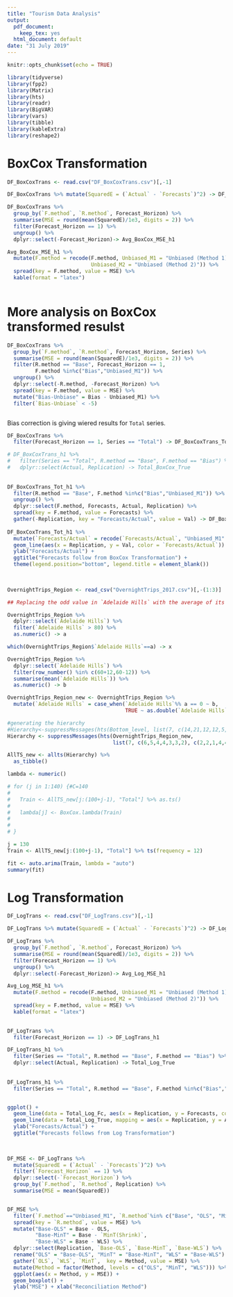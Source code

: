 ```yaml
---
title: "Tourism Data Analysis"
output:
  pdf_document: 
    keep_tex: yes
  html_document: default
date: "31 July 2019"
---
```


```r
knitr::opts_chunk$set(echo = TRUE)

library(tidyverse)
library(fpp2)
library(Matrix)
library(hts)
library(readr)
library(BigVAR)
library(vars)
library(tibble)
library(kableExtra)
library(reshape2)
```

# BoxCox Transformation

```r
DF_BoxCoxTrans <- read.csv("DF_BoxCoxTrans.csv")[,-1]

DF_BoxCoxTrans %>% mutate(SquaredE = (`Actual` - `Forecasts`)^2) -> DF_BoxCoxTrans

DF_BoxCoxTrans %>% 
  group_by(`F.method`, `R.method`, Forecast_Horizon) %>% 
  summarise(MSE = round(mean(SquaredE)/1e3, digits = 2)) %>% 
  filter(Forecast_Horizon == 1) %>% 
  ungroup() %>% 
  dplyr::select(-Forecast_Horizon)-> Avg_BoxCox_MSE_h1

Avg_BoxCox_MSE_h1 %>% 
  mutate(F.method = recode(F.method, Unbiased_M1 = "Unbiased (Method 1)", 
                           Unbiased_M2 = "Unbiased (Method 2)")) %>% 
  spread(key = F.method, value = MSE) %>% 
  kable(format = "latex")
  
```

# More analysis on BoxCox transformed resulst

```r
DF_BoxCoxTrans %>% 
  group_by(`F.method`, `R.method`, Forecast_Horizon, Series) %>% 
  summarise(MSE = round(mean(SquaredE)/1e3, digits = 2)) %>% 
  filter(R.method == "Base", Forecast_Horizon == 1, 
         F.method %in%c("Bias","Unbiased_M1")) %>% 
  ungroup() %>% 
  dplyr::select(-R.method, -Forecast_Horizon) %>% 
  spread(key = F.method, value = MSE) %>% 
  mutate("Bias-Unbiase" = Bias - Unbiased_M1) %>% 
  filter(`Bias-Unbiase` < -5)



```
Bias correction is giving wiered results for `Total` series. 

```r
DF_BoxCoxTrans %>% 
  filter(Forecast_Horizon == 1, Series == "Total") -> DF_BoxCoxTrans_Tot_h1

# DF_BoxCoxTrans_h1 %>% 
#   filter(Series == "Total", R.method == "Base", F.method == "Bias") %>% 
#   dplyr::select(Actual, Replication) -> Total_BoxCox_True
  
  
DF_BoxCoxTrans_Tot_h1 %>% 
  filter(R.method == "Base", F.method %in%c("Bias","Unbiased_M1")) %>%
  ungroup() %>% 
  dplyr::select(F.method, Forecasts, Actual, Replication) %>% 
  spread(key = F.method, value = Forecasts) %>% 
  gather(-Replication, key = "Forecasts/Actual", value = Val) -> DF_BoxCoxTrans_Tot_h1
  
DF_BoxCoxTrans_Tot_h1 %>% 
  mutate(`Forecasts/Actual` = recode(`Forecasts/Actual`, "Unbiased_M1" = "Unbiased")) %>%   ggplot() + 
  geom_line(aes(x = Replication, y = Val, color = `Forecasts/Actual`)) + 
  ylab("Forecasts/Actual") + 
  ggtitle("Forecasts follow from BoxCox Transformation") + 
  theme(legend.position="bottom", legend.title = element_blank()) 
  
  


```


```r
OvernightTrips_Region <- read_csv("OvernightTrips_2017.csv")[,-(1:3)]

## Replacing the odd value in `Adelaide Hills` with the average of its adjecent numbers ##

OvernightTrips_Region %>% 
  dplyr::select(`Adelaide Hills`) %>% 
  filter(`Adelaide Hills` > 80) %>% 
  as.numeric() -> a

which(OvernightTrips_Region$`Adelaide Hills`==a) -> x

OvernightTrips_Region %>% 
  dplyr::select(`Adelaide Hills`) %>% 
  filter(row_number() %in% c(60+12,60-12)) %>% 
  summarise(mean(`Adelaide Hills`)) %>% 
  as.numeric() -> b

OvernightTrips_Region_new <- OvernightTrips_Region %>% 
  mutate(`Adelaide Hills` = case_when(`Adelaide Hills`%% a == 0 ~ b, 
                                      TRUE ~ as.double(`Adelaide Hills`)))

#generating the hierarchy
#Hierarchy<-suppressMessages(hts(Bottom_level, list(7, c(14,21,12,12,5,5,7))))
Hierarchy <- suppressMessages(hts(OvernightTrips_Region_new, 
                                  list(7, c(6,5,4,4,3,3,2), c(2,2,1,4,4,1,3,1,3,6,7,3,4,3,2,3,3,4,2,3,1,1,1,2,2,3,4))))

AllTS_new <- allts(Hierarchy) %>%
  as_tibble()

lambda <- numeric()

# for (j in 1:140) {#C=140
#   
#   Train <- AllTS_new[j:(100+j-1), "Total"] %>% as.ts()
# 
#   lambda[j] <- BoxCox.lambda(Train)
#   
#   
# }

j = 130
Train <- AllTS_new[j:(100+j-1), "Total"] %>% ts(frequency = 12)

fit <- auto.arima(Train, lambda = "auto")
summary(fit)
```


# Log Transformation

```r
DF_LogTrans <- read.csv("DF_LogTrans.csv")[,-1]

DF_LogTrans %>% mutate(SquaredE = (`Actual` - `Forecasts`)^2) -> DF_LogTrans

DF_LogTrans %>% 
  group_by(`F.method`, `R.method`, Forecast_Horizon) %>% 
  summarise(MSE = round(mean(SquaredE)/1e3, digits = 2)) %>% 
  filter(Forecast_Horizon == 1) %>% 
  ungroup() %>% 
  dplyr::select(-Forecast_Horizon)-> Avg_Log_MSE_h1

Avg_Log_MSE_h1 %>% 
  mutate(F.method = recode(F.method, Unbiased_M1 = "Unbiased (Method 1)", 
                           Unbiased_M2 = "Unbiased (Method 2)")) %>% 
  spread(key = F.method, value = MSE) %>% 
  kable(format = "latex")
  
```


```r
DF_LogTrans %>% 
  filter(Forecast_Horizon == 1) -> DF_LogTrans_h1

DF_LogTrans_h1 %>% 
  filter(Series == "Total", R.method == "Base", F.method == "Bias") %>% 
  dplyr::select(Actual, Replication) -> Total_Log_True
  
  
DF_LogTrans_h1 %>% 
  filter(Series == "Total", R.method == "Base", F.method %in%c("Bias","Unbiased_M1")) -> Total_Log_Fc


ggplot() + 
  geom_line(data = Total_Log_Fc, aes(x = Replication, y = Forecasts, color = `F.method`)) + 
  geom_line(data = Total_Log_True, mapping = aes(x = Replication, y = Actual)) + 
  ylab("Forecasts/Actual") + 
  ggtitle("Forecasts follows from Log Transformation")
  
  


```


```r

DF_MSE <- DF_LogTrans %>% 
  mutate(SquaredE = (`Actual` - `Forecasts`)^2) %>% 
  filter(`Forecast_Horizon` == 1) %>% 
  dplyr::select(-`Forecast_Horizon`) %>% 
  group_by(`F.method`, `R.method`, Replication) %>% 
  summarise(MSE = mean(SquaredE)) 


DF_MSE %>% 
  filter(`F.method`=="Unbiased_M1", `R.method`%in% c("Base", "OLS", "MinT(Shrink)", "WLS")) %>% 
  spread(key = `R.method`, value = MSE) %>% 
  mutate("Base-OLS" = Base - OLS,
         "Base-MinT" = Base - `MinT(Shrink)`,
         "Base-WLS" = Base - WLS) %>% 
  dplyr::select(Replication, `Base-OLS`, `Base-MinT`, `Base-WLS`) %>%
  rename("OLS" = "Base-OLS", "MinT" = "Base-MinT", "WLS" = "Base-WLS") %>% 
  gather(`OLS`, `WLS`, `MinT`,  key = Method, value = MSE) %>% 
  mutate(Method = factor(Method, levels = c("OLS", "MinT", "WLS"))) %>% 
  ggplot(aes(x = Method, y = MSE)) + 
  geom_boxplot() + 
  ylab("MSE") + xlab("Reconciliation Method")

```

